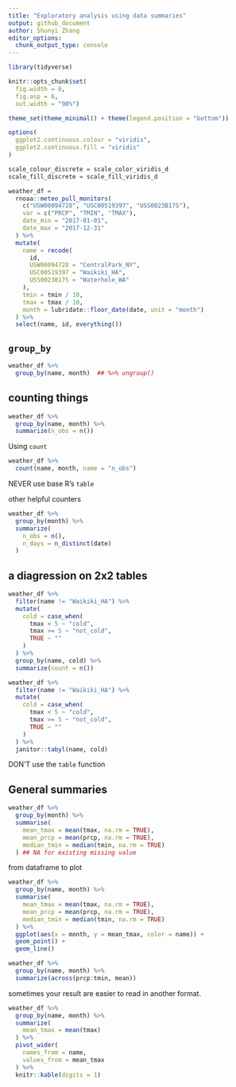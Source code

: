 ```yaml
---
title: "Exploratory analysis using data summaries"
output: github_document
author: Shunyi Zhang
editor_options: 
  chunk_output_type: console
---
```


```r
library(tidyverse)

knitr::opts_chunk$set(
  fig.width = 6,
  fig.asp = 6,
  out.width = "90%")

theme_set(theme_minimal() + theme(legend.position = "bottom"))

options(
  ggplot2.continuous.colour = "viridis",
  ggplot2.continuous.fill = "viridis"
)

scale_colour_discrete = scale_color_viridis_d
scale_fill_discrete = scale_fill_viridis_d
```

```r
weather_df = 
  rnoaa::meteo_pull_monitors(
    c("USW00094728", "USC00519397", "USS0023B17S"),
    var = c("PRCP", "TMIN", "TMAX"),
    date_min = "2017-01-01",
    date_max = "2017-12-31"
  ) %>% 
  mutate(
    name = recode(
      id,
      USW00094728 = "CentralPark_NY",
      USC00519397 = "Waikiki_HA",
      USS0023B17S = "Waterhole_WA"
    ),
    tmin = tmin / 10,
    tmax = tmax / 10,
    month = lubridate::floor_date(date, unit = "month")
  ) %>% 
  select(name, id, everything())
```


## `group_by`

```r
weather_df %>% 
  group_by(name, month)  ## %>% ungroup()
```


## counting things

```r
weather_df %>% 
  group_by(name, month) %>% 
  summarize(n_obs = n())
```

Using `count`
```r
weather_df %>% 
  count(name, month, name = "n_obs")
```

NEVER use base R's `table`

other helpful counters
```r
weather_df %>% 
  group_by(month) %>% 
  summarize(
    n_obs = n(),
    n_days = n_distinct(date)
  )
```


## a diagression on 2x2 tables

```r
weather_df %>% 
  filter(name != "Waikiki_HA") %>% 
  mutate(
    cold = case_when(
      tmax < 5 ~ "cold",
      tmax >= 5 ~ "not_cold",
      TRUE ~ ""
    )
  ) %>% 
  group_by(name, cold) %>% 
  summarize(count = n())
```

```r
weather_df %>% 
  filter(name != "Waikiki_HA") %>% 
  mutate(
    cold = case_when(
      tmax < 5 ~ "cold",
      tmax >= 5 ~ "not_cold",
      TRUE ~ ""
    )
  ) %>% 
  janitor::tabyl(name, cold)
```

DON'T use the `table` function


## General summaries

```r
weather_df %>% 
  group_by(month) %>% 
  summarise(
    mean_tmax = mean(tmax, na.rm = TRUE),
    mean_prcp = mean(prcp, na.rm = TRUE),
    median_tmin = median(tmin, na.rm = TRUE)
  ) ## NA for existing missing value
```

from dataframe to plot
```r
weather_df %>% 
  group_by(name, month) %>% 
  summarise(
    mean_tmax = mean(tmax, na.rm = TRUE),
    mean_prcp = mean(prcp, na.rm = TRUE),
    median_tmin = median(tmin, na.rm = TRUE)
  ) %>% 
  ggplot(aes(x = month, y = mean_tmax, color = name)) +
  geom_point() +
  geom_line()
```

```r
weather_df %>% 
  group_by(name, month) %>% 
  summarize(across(prcp:tmin, mean))
```

sometimes your result are easier to read in another format.

```r
weather_df %>% 
  group_by(name, month) %>% 
  summarize(
    mean_tmax = mean(tmax)
  ) %>% 
  pivot_wider(
    names_from = name,
    values_from = mean_tmax
  ) %>% 
  knitr::kable(digits = 1)
```

